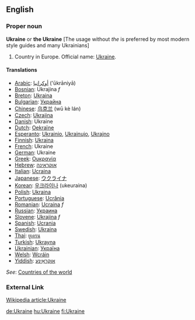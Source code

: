 =='''English'''==

===Proper noun===
'''Ukraine''' or '''the Ukraine''' [The usage without ''the'' is preferred by most modern style guides and many Ukrainians]

# Country in Europe. Official name: [http://Wikipedia.org/wiki/Ukraine Ukraine].

====Translations====
*[[Arabic]]: [[أوكرانيا]] ('ūkrāniyā)
*[[Bosnian]]: Ukrajina ''f''
*[[Breton]]: [[Ukraina]]
*[[Bulgarian]]: [[Украйна]]
*[[Chinese]]: [[乌克兰]] (wū kè lán)
*[[Czech]]: [[Ukrajina]]
*[[Danish]]: Ukraine
*[[Dutch]]: [[Oekraïne]]
*[[Esperanto]]: [[Ukrainio]], [[Ukrainujo]], [[Ukrajno]]
*[[Finnish]]: [[Ukraina]]
*[[French]]: Ukraine
*[[German]]: Ukraine
*[[Greek]]: [[Ουκρανία]]
*[[Hebrew]]: [[אוקראינה]]
*[[Italian]]: [[Ucraina]]
*[[Japanese]]: [[ウクライナ]]
*[[Korean]]: [[우크라이나]] (ukeuraina)
*[[Polish]]: [[Ukraina]]
*[[Portuguese]]: [[Ucrânia]]
*[[Romanian]]: [[Ucraina]] ''f''
*[[Russian]]: [[Украина]]
*[[Slovene]]: [[Ukrajina]] ''f''
*[[Spanish]]: [[Ucrania]]
*[[Swedish]]: [[Ukraina]]
*[[Thai]]: [[ยูเครน]]
*[[Turkish]]: [[Ukrayna]]
*[[Ukrainian]]: [[Україна]]
*[[Welsh]]: [[Wcráin]]
*[[Yiddish]]: [[אוקראַינע]]

''See'': [[Countries of the world]]

===External Link===
[http://Wikipedia.org/wiki/Ukraine Wikipedia article:Ukraine]

[[de:Ukraine]]
[[hu:Ukraine]]
[[fi:Ukraine]]
